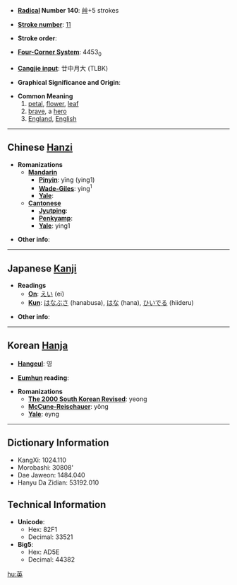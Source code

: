 * '''[[Wiktionary:Chinese radical index| Radical]] Number 140''': [[Wiktionary:Chinese radical index 艸|艸]]+5 strokes

* '''[[Wiktionary:Chinese total strokes index|Stroke number]]''': [[Wiktionary:Chinese total strokes index 11|11]]

* '''Stroke order''': 

* '''[[Wiktionary:Chinese four corner index|Four-Corner System]]''': 4453<sub>0</sub>

* '''[[Wiktionary:Chinese Cangjie index|Cangjie input]]''': 廿中月大 (TLBK)

* '''Graphical Significance and Origin''': 

* '''Common Meaning'''
*#[[petal]], [[flower]], [[leaf]]
*# [[brave]], a [[hero]]
*# [[England]], [[English]]

----

== Chinese [[Hanzi]] ==

* '''Romanizations'''
** '''[[Mandarin]]'''
*** '''[[Pinyin]]''': yīng (ying1)
*** '''[[Wade-Giles]]''': ying<sup>1</sup>
*** '''[[Yale]]''': 
** '''[[Cantonese]]'''
*** '''[[Jyutping]]''':
*** '''[[Penkyamp]]''': 
*** '''[[Yale]]''': ying1

* '''Other info''': 

----

== Japanese [[Kanji]] ==

* '''Readings'''
** '''[[On]]''': [[えい]] (ei)
** '''[[Kun]]''': [[はなぶさ]] (hanabusa), [[はな]] (hana), [[ひいでる]] (hiideru)

* '''Other info''':  

----

== Korean [[Hanja]] ==

* '''[[Hangeul]]''': 영

* '''[[Eumhun]] reading''': 

* '''Romanizations'''
** '''[[The 2000 South Korean Revised Romanization|The 2000 South Korean Revised]]''': yeong
** '''[[McCune-Reischauer]]''': yŏng
** '''[[Yale]]''': eyng

----

== Dictionary Information ==

* KangXi: 1024.110
* Morobashi: 30808'
* Dae Jaweon: 1484.040
* Hanyu Da Zidian: 53192.010

== Technical Information ==

* '''Unicode''':
** Hex: 82F1
** Decimal: 33521
* '''Big5''':
** Hex: AD5E
** Decimal: 44382

[[hu:英]]